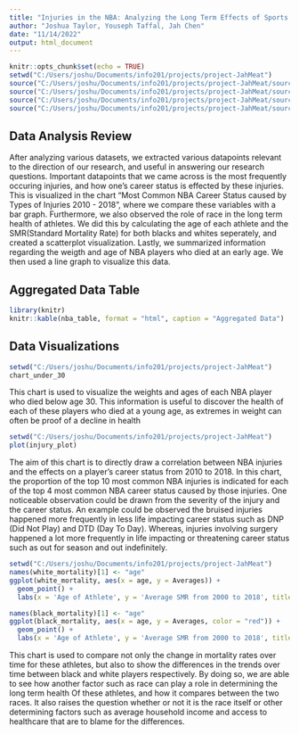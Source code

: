 ```yaml
---
title: "Injuries in the NBA: Analyzing the Long Term Effects of Sports Injuries"
author: "Joshua Taylor, Youseph Taffal, Jah Chen"
date: "11/14/2022"
output: html_document
---
```


```r
knitr::opts_chunk$set(echo = TRUE)
setwd("C:/Users/joshu/Documents/info201/projects/project-JahMeat")
source("C:/Users/joshu/Documents/info201/projects/project-JahMeat/source/chart_nba_raw.R")
source("C:/Users/joshu/Documents/info201/projects/project-JahMeat/source/chart_nba_injuries.R")
source("C:/Users/joshu/Documents/info201/projects/project-JahMeat/source/chart_mortality_bw.R")
source("C:/Users/joshu/Documents/info201/projects/project-JahMeat/source/aggregate_table.R")
```

## Data Analysis Review

After analyzing various datasets, we extracted various datapoints relevant to the direction of our research, and useful in answering our research questions. Important datapoints that we came across is the most frequently occuring injuries, and how one's career status is effected by these injuries. This is visualized in the chart "Most Common NBA Career Status caused by Types of Injuries 2010 - 2018", where we compare these variables with a bar graph. Furthermore, we also observed the role of race in the long term health of athletes. We did this by calculating the age of each athlete and the SMR(Standard Mortality Rate) for both blacks and whites seperately, and created a scatterplot visualization. Lastly, we summarized information regarding the weigth and age of NBA players who died at an early age. We then used a line graph to visualize this data.

## Aggregated Data Table
```r
library(knitr)
knitr::kable(nba_table, format = "html", caption = "Aggregated Data")
```
## Data Visualizations

```r
setwd("C:/Users/joshu/Documents/info201/projects/project-JahMeat")
chart_under_30
```

This chart is used to visualize the weights and ages of each NBA player who died below age 30. This information is useful to discover the health of each of these players who died at a young  age, as extremes in weight can often be proof of a decline in health
```r
setwd("C:/Users/joshu/Documents/info201/projects/project-JahMeat")
plot(injury_plot)
```

The aim of this chart is to directly draw a correlation between NBA injuries
and the effects on a player's career status from 2010 to 2018. In this chart, 
the proportion of the top 10 most common NBA injuries is indicated for each of 
the top 4 most common NBA career status caused by those injuries. 
One noticeable observation could be drawn from the severity of the injury and 
the career status. An example could be observed the bruised injuries happened more 
frequently in less life impacting career status such as DNP (Did Not Play) and DTD 
(Day To Day). Whereas, injuries involving surgery happened a lot more frequently 
in life impacting or threatening career status such as out for season and out indefinitely.
```r
setwd("C:/Users/joshu/Documents/info201/projects/project-JahMeat")
names(white_mortality)[1] <- "age"
ggplot(white_mortality, aes(x = age, y = Averages)) +
  geom_point() +
  labs(x = 'Age of Athlete', y = 'Average SMR from 2000 to 2018', title = 'Scatterplot of Age v.s. Mortality Rate')

names(black_mortality)[1] <- "age"
ggplot(black_mortality, aes(x = age, y = Averages, color = "red")) +
  geom_point() +
  labs(x = 'Age of Athlete', y = 'Average SMR from 2000 to 2018', title = 'Scatterplot of Age v.s. Mortality Rate')
```

This chart is used to compare not only the change in mortality rates over time for these athletes, but also to show the differences in the trends over time between black and white players respectively. 
By doing so, we are able to see how another factor such as race can play a role in determining the long term health Of these athletes, and how it compares between the two races. It also raises the question whether or not it is the race itself or other determining factors such as average household income and access to healthcare that are to blame for the differences.

